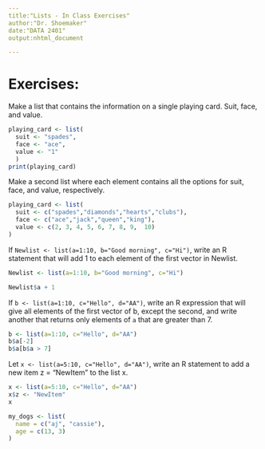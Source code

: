 ```yaml
---
title:"Lists - In Class Exercises"
author:"Dr. Shoemaker"
date:"DATA 2401"
output:nhtml_document

---
```


# Exercises: 

Make a list that contains the information on a single playing card. Suit, face, and value. 

```r
playing_card <- list( 
  suit <- "spades",
  face <- "ace",
  value <- "1"
  )
print(playing_card)
```


Make a second list where each element contains all the options for suit, face, and value, respectively. 

```r
playing_card <- list(
  suit <- c("spades","diamonds","hearts","clubs"),
  face <- c("ace","jack","queen","king"),
  value <- c(2, 3, 4, 5, 6, 7, 8, 9,  10)
)

```


If `Newlist <- list(a=1:10, b="Good morning", c="Hi")`, write an R statement that will add 1 to each element of the first vector in Newlist.

```r
Newlist <- list(a=1:10, b="Good morning", c="Hi")

Newlist$a + 1


```

If `b <- list(a=1:10, c="Hello", d="AA")`, write an R expression that will give all elements of the first vector of b, except the second, and write another that returns only elements of `a` that are greater than 7.

```r
b <- list(a=1:10, c="Hello", d="AA")
b$a[-2]
b$a[b$a > 7]
```

Let `x <- list(a=5:10, c="Hello", d="AA")`, write an R statement to add a new item z = "NewItem" to the list x.

```r
x <- list(a=5:10, c="Hello", d="AA")
x$z <- "NewItem"
x


```
```r

my_dogs <- list(
  name = c("aj", "cassie"),
  age = c(13, 3)
)
```

